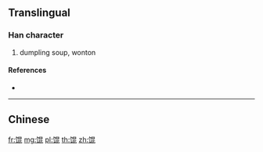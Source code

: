 {{character info/new}}
{{also|餛}}
==Translingual==

===Han character===
{{Han char|rn=184|rad=饣|as=08|sn=11|four=|canj=NVAPP}}

# dumpling soup, wonton

====References====
* {{Han ref|kx=1427.311|hdz=74459.080|uh=9984|ud=39300}}

----

==Chinese==
{{zh-see|餛}}

[[fr:馄]]
[[mg:馄]]
[[pl:馄]]
[[th:馄]]
[[zh:馄]]